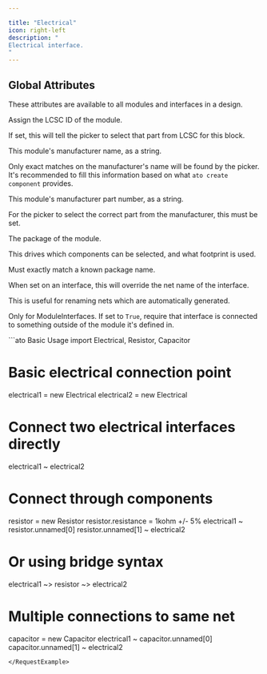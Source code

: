```yaml
---

title: "Electrical"
icon: right-left
description: "
Electrical interface.
"
---
```



## Global Attributes


These attributes are available to all modules and interfaces in a design.
<ParamField path='lcsc_id' type='str'>

Assign the LCSC ID of the module.

If set, this will tell the picker to select that part from LCSC for this block.
</ParamField>

<ParamField path='manufacturer' type='str'>

This module's manufacturer name, as a string.

Only exact matches on the manufacturer's name will be found by the picker.
It's recommended to fill this information based on what `ato create component`
provides.
</ParamField>

<ParamField path='mpn' type='str'>

This module's manufacturer part number, as a string.

For the picker to select the correct part from the manufacturer,
this must be set.
</ParamField>

<ParamField path='package' type='str'>

The package of the module.

This drives which components can be selected, and what footprint is used.

Must exactly match a known package name.
</ParamField>

<ParamField path='exclude_from_bom' type='bool'>
</ParamField>

<ParamField path='override_net_name' type='str'>

When set on an interface, this will override the net name of the interface.

This is useful for renaming nets which are automatically generated.
</ParamField>

<ParamField path='required' type='bool'>

Only for ModuleInterfaces.
If set to `True`, require that interface is connected to something outside
of the module it's defined in.
</ParamField>

<RequestExample>
```ato Basic Usage
import Electrical, Resistor, Capacitor

# Basic electrical connection point
electrical1 = new Electrical
electrical2 = new Electrical

# Connect two electrical interfaces directly
electrical1 ~ electrical2

# Connect through components
resistor = new Resistor
resistor.resistance = 1kohm +/- 5%
electrical1 ~ resistor.unnamed[0]
resistor.unnamed[1] ~ electrical2

# Or using bridge syntax
electrical1 ~> resistor ~> electrical2

# Multiple connections to same net
capacitor = new Capacitor
electrical1 ~ capacitor.unnamed[0]
capacitor.unnamed[1] ~ electrical2
```
</RequestExample>
